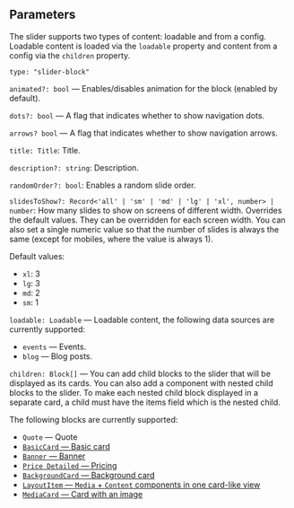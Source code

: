 

<Meta of={SliderStories} />
<StoryTemplate/>

## Parameters

The slider supports two types of content: loadable and from a config. Loadable content is loaded via the `loadable` property and content from a config via the `children` property.

`type: "slider-block"`

`animated?: bool` — Enables/disables animation for the block (enabled by default).

`dots?: bool` — A flag that indicates whether to show navigation dots.

`arrows? bool` — A flag that indicates whether to show navigation arrows.

`title: Title`: Title.

`description?: string`: Description.

`randomOrder?: bool`: Enables a random slide order.

`slidesToShow?: Record<'all' | 'sm' | 'md' | 'lg' | 'xl', number> | number`: How many slides to show on screens of different width. Overrides the default values. They can be overridden for each screen width. You can also set a single numeric value so that the number of slides is always the same (except for mobiles, where the value is always 1).

Default values:

- `xl`: 3
- `lg`: 3
- `md`: 2
- `sm`: 1

`loadable: Loadable` — Loadable content, the following data sources are currently supported:

- `events` — Events.
- `blog` — Blog posts.

`children: Block[]` — You can add child blocks to the slider that will be displayed as its cards. You can also add a component with nested child blocks to the slider. To make each nested child block displayed in a separate card, a child must have the items field which is the nested child.

The following blocks are currently supported:

- `Quote` — Quote
- [`BasicCard` — Basic card](?path=/story/components-cards-basiccard--default&viewMode=docs)
- [`Banner` — Banner](?path=/story/блоки-banner--default&viewMode=docs)
- [`Price Detailed` — Pricing](?path=/story/components-cards-pricedetailed--marked-list&viewMode=docs)
- [`BackgroundCard` — Background card](?path=/story/components-cards-backgroundcard--default&viewMode=docs)
- [`LayoutItem` — `Media` + `Content` components in one card-like view](?path=/story/components-cards-layoutitem--default&viewMode=docs)
- [`MediaCard` — Card with an image](?path=/story/блоки-media--default&viewMode=docs)
